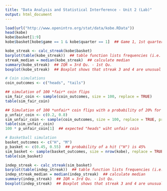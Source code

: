 ```yaml
---
title: "Data Analysis and Statistical Interference - Unit 2 (Lab)"
output: html_document
---
```


```r
load(url("http://www.openintro.org/stat/data/kobe.RData"))
head(kobe)
kobe$basket[1:9]  
kobe$basket[kobe$game == 1 & kobe$quarter == 1]  ## Game 1, 1st quarter
```



```r
kobe_streak <- calc_streak(kobe$basket)
barplot(table(kobe_streak))  ## table function lists frequencies (i.e. counts) of each streak
streak_median = median(kobe_streak)  ## calculate median
summary(kobe_streak)  ## IQR = 3rd Qu. - 1st Qu.
boxplot(kobe_streak)  ## Boxplot shows that streak 3 and 4 are unusual
```


```r
# Coin simulations
coin_outcomes <- c("heads", "tails")

## simulation of 100 *fair* coin flips
sim_fair_coin <- sample(coin_outcomes, size = 100, replace = TRUE)  
table(sim_fair_coin)

## Simulation of 100 *unfair* coin flips with a probability of 20% for outcome "heads" (and 80% for outcome "tails")
p_unfair_coin <- c(0.2, 0.8)
sim_unfair_coin <- sample(coin_outcomes, size = 100, replace = TRUE, prob = p_unfair_coin)
table(sim_unfair_coin)
100 * p_unfair_coin[1]  ## expected "heads" wiht unfair coin

# Basketball simulation
basket_outcomes <- c("H", "M")
p_basket <- c(0.45, 0.55)  ## probability of a hit ("H") is 45%
sim_basket <- sample(basket_outcomes, size = nrow(kobe), replace = TRUE, prob = p_basket) 
table(sim_basket)
```


```r
indep_streak <- calc_streak(sim_basket)
barplot(table(indep_streak))  ## table function lists frequencies (i.e. counts) of each streak
indep_streak_median = median(indep_streak)  ## calculate median
summary(indep_streak)  ## IQR = 3rd Qu. - 1st Qu.
boxplot(indep_streak)  ## Boxplot shows that streak 3 and 4 are unusual
```




































